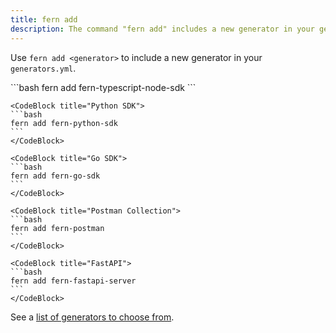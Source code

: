 ```yaml
---
title: fern add
description: The command "fern add" includes a new generator in your generators configuration file.
---
```


Use `fern add <generator>` to include a new generator in your `generators.yml`.

<CodeBlocks>
    <CodeBlock title="Node.js SDK">
    ```bash
    fern add fern-typescript-node-sdk
    ```
    </CodeBlock>

    <CodeBlock title="Python SDK">
    ```bash
    fern add fern-python-sdk
    ```
    </CodeBlock>

    <CodeBlock title="Go SDK">
    ```bash
    fern add fern-go-sdk
    ```
    </CodeBlock>

    <CodeBlock title="Postman Collection">
    ```bash
    fern add fern-postman
    ```
    </CodeBlock>

    <CodeBlock title="FastAPI">
    ```bash
    fern add fern-fastapi-server
    ```
    </CodeBlock>

</CodeBlocks>


See a [list of generators to choose from](/learn/sdks/introduction/overview).
